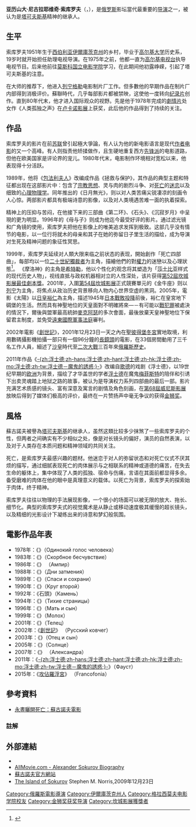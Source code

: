 {{noteTA
|T=zh-hans:亚历山大·索库罗夫; zh-hant:亞歷山大·蘇古諾夫;
|G1=Show
|G2=Movie
|1=zh-hans:索库罗夫; zh-hant:蘇古諾夫;
}}
{{藝人 
| type  = 導演
| name                    = 亞歷山大·蘇古諾夫
| image                   = Alexander Sokurov in Fajr International Film Festival 01.jpg
| caption                 = 蘇古諾夫於2016年
| birthname               = 
| birthdate               = {{birth date and age|1951|6|14}}
| birthplace              = {{USSR}}[[西伯利亞|西伯利亞]] 
| othername               = 
| occupation              = [[電影|電影]][[導演|導演]]及[[劇作家|劇作家]]
| yearsactive             = 1978年至今
| spouse                  = 
| partner                 = 
| children                = 
| parents                 = 
| website                 =  http://sokurov.spb.ru/
| academyawards           = 
| baftaawards             = 
| tonyawards              = 
| awards                  = '''[[坎城影展|坎城影展]][[最佳劇本獎|最佳劇本獎]]'''<br />《[[摩洛神|摩洛神]]》<br />1999年<br />'''[[威尼斯电影节|威尼斯电影节]][[金獅獎|金獅獎]]'''<br />《[[浮士德_(2011年电影)|-{zh:浮士德;zh-hans:浮士德;zh-hant:浮士德;zh-hk:浮士德;zh-mo:浮士德;zh-tw:浮士德－魔鬼的誘惑;}-]]》<br />2011年
}}
'''亚历山大·尼古拉耶维奇·索库罗夫'''（{{lang-ru|'''Алекса́ндр Никола́евич Соку́ров'''}}，{{bd|1951年|6月14日|catIdx=Соку́ров}}），是[[俄罗斯|俄罗斯]]影坛當代最重要的[[导演|导演]]之一，被认为是[[塔可夫斯基|塔可夫斯基]]精神的继承人。

== 生平 ==
索库罗夫1951年生于[[西伯利亚|西伯利亚]][[伊爾庫茨克州|伊爾庫茨克州]]的乡村，毕业于[[高尔基大学|高尔基大学]]历史系，19岁时就开始担任助理电视导演。在1975年之前，他都一直为[[高尔基电视台|高尔基电视台]]执导电视节目。后来他前往[[莫斯科|莫斯科]][[格拉西莫夫电影学院|国立电影学院]]学习，在此期间他初露峥嵘，引起了塔可夫斯基的注意。

在大师的推荐下，他进入[[列宁格勒|列宁格勒]]电影制片厂工作。但多數他的早期作品在制片厂内部得到消极评价。蘇聯時代，几乎每部影片都被禁映，这使他一度转向[[纪录片|纪录片]]创作。直到80年代末，他才进入国际观众的视野。先是他于1978年完成的[[劇情片|劇情片]]处女作《人类孤独之声》在[[卢卡诺影展|卢卡诺影展]]上获奖，此后他的作品得到了持续的关注。

== 作品 ==
索库罗夫的影片在前[[苏联|苏联]]曾引起極大爭論，有人认为他的新电影语言是现代[[作者論|作者电影]]的又一个高峰。有人则指责他矫揉做作，且生硬地重复西方[[先锋派|先锋派]]的电影道路，但他在欧美国家是评论界的宠儿。1980年代末，电影制作环境相对宽松以来，他表现得十分活跃。 

1989年，他将《[[包法利夫人|包法利夫人]]》改编成作品《拯救与保护》，其作品的典型主题和特征都出现在这部影片中：包含了[[宗教思想|宗教思想]]、灵与肉的剧烈斗争、对[[死亡|死亡]]的[[迷恋|迷恋]]以及细致的[[心理|心理]][[物理学|物理学]]。同年推出的《日月無光》，则以对人类苦痛尖锐凄凉的刻画令人心惊。两部影片都具有极端诗意的影像，以及对人类境遇苦难一面的执着探索。 

精神上的压抑与苦闷，在他接下来的三部曲《第二环》、《石头》、《沉寂岁月》中呈現的更为明显。1996年的《母与子》则成为他迄今最受好评的影片。通过滤光镜和广角镜的使用，索库罗夫把他在影像上的唯美追求发挥到极致。这部几乎没有情节的电影，以一位行将就木的母亲和其子在她的弥留日子里生活的描绘，成为导演对生死及精神问题的象征性冥思。

1999年，索库罗夫延续对人類大限来临之前状态的表现，開始創作「死亡四部曲」，每部均以一位[[二十世紀|二十世紀]][[獨裁者|獨裁者]]为主角，描繪他們的對[[權力|權力]]的迷戀以及心理狀態<ref>{{cite web | url=http://www.telegraph.co.uk/culture/film/3637335/My-films-are-about-people-not-dictators.html | title=Sokurov: My films are about people, not dictators | work=Daily Telegraph | date=2005-02-18 | accessdate=2010-05-13 | archive-date=2013-02-03 | archive-url=https://web.archive.org/web/20130203141153/http://www.telegraph.co.uk/culture/film/3637335/My-films-are-about-people-not-dictators.html | dead-url=no }}</ref>。
《摩洛神》的主角是[[希特勒|希特勒]]，他以个性化的观念将其塑造为「[[莎士比亚|莎士比亚]]样式的现代历史人物」，视线直抵与政权机器相对立的人性深处，该片获得[[第52屆坎城影展|第52屆坎城影展]][[最佳劇本獎|最佳劇本獎]]。2001年，入圍[[第54屆坎城影展|第54屆坎城影展]]正式競賽單元的《金牛座》则以[[列宁|列宁]]为主角，将焦点从政治历史背景移向人物内心世界空虚的黑洞。2005年，電影《太陽》以[[日皇|日皇]][[裕仁|裕仁]]為主角，描述1945年[[同盟國軍事佔領日本|日本戰敗投降]]前後，裕仁在皇宮地下碉堡的生活。然而具有神聖地位的天皇面對不明確將來—－有可能以[[戰犯|戰犯罪]]被處決的情況下，爾後與盟軍最高統帥[[麥克阿瑟|麥克阿瑟]]的多次會面，最後放棄天皇神聖地位下保留君主制度，並免受[[遠東國際軍事法庭|遠東國際軍事法庭]]審判。

2002年電影《[[創世紀_(電影)|創世記]]》，2001年12月23日一天之內在[[聖彼得堡|聖彼得堡]][[冬宮|冬宮]]實地取境，利用數碼攝影機拍攝一部只有一個96分鐘的[[長鏡頭|長鏡頭]]的電影，在33個房間動用了三千名工作人員，細述了[[沙皇|沙皇]]時代至[[二次大戰|二次大戰]]三百年來[[俄羅斯歷史|俄羅斯歷史]]。

2011年作品《[[浮士德_(2011年电影)|-{zh:浮士德;zh-hans:浮士德;zh-hant:浮士德;zh-hk:浮士德;zh-mo:浮士德;zh-tw:浮士德－魔鬼的誘惑;}-]]》改编自[[歌德|歌德]]的戏剧《浮士德》，以19世纪早期的[[欧洲|欧洲]]为背景，描绘了才华盖世的学者[[浮士德|浮士德]]在魔鬼[[梅菲斯特|梅菲斯特]]的陪伴和引诱下出卖灵魂踏上地狱之路的故事，被认为是导演权力系列四部曲的最后一部。影片充满艺术质感的镜头、富有深意及寓言的剧情及角色刻画，在[[第68屆威尼斯國際影展|第68屆威尼斯影展]]放映后得到了媒体们极高的评价，最终在一片赞扬声中毫无争议的获得[[金狮奖|金狮奖]]。

== 風格 ==
蘇古諾夫被譽為[[塔可夫斯基|塔可夫斯基]]的继承人，虽然这類比较多少抹煞了一些索库罗夫的个性，但两者之间确实有不少相似之处，像是对长镜头的偏好，演员的自然表演，以及对于人类存在本质问题和精神领域的共同关注。

死亡，是索库罗夫最感兴趣的题材。他迷恋于对人的弥留状态和对死亡仪式不厌其烦的描写，通过细腻表现死亡的肉体展示与之相联系的精神或道德的痛苦，在失去生命的躯体上，集中体现了人类的孤独、宿命与伤痛，言语在其面前都显得多余。备受磨难的肉体在他的眼中是真理意义的载体。以死亡为背景，索库罗夫的探索始于肉体，终于精神。 

索库罗夫往往以物理的手法展现影像，一个很小的场面可以被无限的放大、拖长、细节化。典型的索库罗夫式的视觉魔术是从静止或移动速度极其缓慢的超长镜头，以及精细的光影设计下凝练出来的诗意和梦幻般氛围。

== 電影作品年表 ==
* 1978年：《{{link-ru|孤獨人類之聲|Одинокий голос человека}}》（Одинокий голос человека）
* 1983年：《{{link-ru|悲戚的冷漠|Скорбное бесчувствие}}》（Скорбное бесчувствие）
* 1986年：《{{link-ru|帝國（短片）|Ампир (фильм)|帝國}}》 （Ампир）
* 1988年：《{{link-ru|日蝕的日子|Дни затмения}}》（Дни затмения）
* 1989年：《{{link-ru|包法利夫人（1989年電影）|Спаси и сохрани (фильм, 1989)|包法利夫人}}》（Спаси и сохрани）
* 1990年：《{{link-ru|第二層地獄|Круг второй}}》（Круг второй）
* 1992年：《石頭》（Камень）
* 1994年：《{{link-ru|呢喃語頁|Тихие страницы}}》（Тихие страницы）
* 1996年：《{{link-ru|母子深情|Мать и сын}}》（Мать и сын）
* 1999年：《{{link-ru|摩羅神（電影）|Молох (фильм)|摩羅神}}》（Молох）
* 2001年：《{{link-ru|遺忘列寧|Телец (фильм)}}》（Телец）
* 2002年：《[[創世紀_(電影)|創世記]]》 （Русский ковчег）
* 2003年：《{{link-ru|父子迷情|Отец и сын (фильм, 2003)}}》（Отец и сын）
* 2005年：《{{link-ru|太陽 (電影)|Солнце (фильм)|太陽}}》（Солнце）
* 2007年：《{{link-ru|亞歷山娜（2007年電影）|Александра (фильм)|亞歷山娜}}》 （Александра）
* 2011年：《[[浮士德_(2011年电影)|-{zh:浮士德;zh-hans:浮士德;zh-hant:浮士德;zh-hk:浮士德;zh-mo:浮士德;zh-tw:浮士德－魔鬼的誘惑;}-]]》（Фауст）
* 2015年：《[[占领下的卢浮宫|攻佔羅浮宮]]》 （Francofonia）

== 參考資料 ==
* [http://movie.cca.gov.tw/files/15-1000-656,c126-1.php 永晝曬開死亡：蘇古諾夫電影]{{dead link|date=2018年2月 |bot=InternetArchiveBot |fix-attempted=yes }}

=== 註解 ===
<div class="references-small">
<references />
</div>

== 外部連結 ==
{{Commons category|Alexander Sokurov}}
* {{imdb name|0812546}}
* [http://www.allmovie.com/artist/alexander-sokurov-112058 AllMovie.com - Alexander Sokurov Biography]{{Wayback|url=http://www.allmovie.com/artist/alexander-sokurov-112058 |date=20091017114536 }}
* [http://sokurov.spb.ru/ 蘇古諾夫官方網站]{{Wayback|url=http://sokurov.spb.ru/ |date=20100722034234 }} {{ru}}
* [http://rbth.ru/articles/2009/12/23/231209sokurov.html The Island of Sokurov]{{Wayback|url=http://rbth.ru/articles/2009/12/23/231209sokurov.html |date=20110821002047 }} Stephen M. Norris,2009年12月23日
{{歐洲電影學院終身成就獎}}
{{Authority control}}
{{DEFAULTSORT:Сокуров, Александр Николаевич}}
[[Category:俄羅斯電影導演|Category:俄羅斯電影導演]]
[[Category:伊爾庫茨克州人|Category:伊爾庫茨克州人]]
[[Category:格拉西莫夫电影学院校友|Category:格拉西莫夫电影学院校友]]
[[Category:金狮奖获奖导演|Category:金狮奖获奖导演]]
[[Category:坎城影展獲獎者|Category:坎城影展獲獎者]]